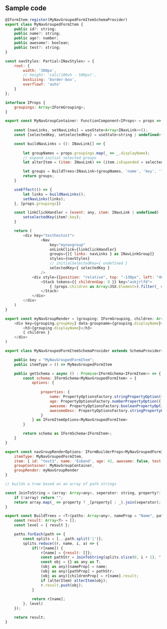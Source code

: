 <h2>Sample code</h2>  


```js
@IFormItem.register(MyNavGroupedFormItemSchemaProvider)
export class MyNavGroupedFormItem {
    public id?: string;
    public name?: string;
    public age?: number;
    public awesome?: boolean;
    public test?: string;
}
```

```js
const navStyles: Partial<INavStyles> = {
    root: {
        width: '300px',
        // height: 'calc(100vh - 500px)',
        boxSizing: 'border-box',
        overflowY: 'auto'
    }
};

interface IProps {
    groupings: Array<IFormGrouping>;
}

export const MyNavGroupContainer: FunctionComponent<IProps> = props => {
        
    const [navLinks, setNavLinks] = useState<Array<INavLink>>();
    const [selectedKey, setselectedKey] = useState<string | undefined>();

    const buildNavLinks = (): INavLink[] => {
        
        let groupNames = props.groupings.map(_ => _.displayName);
        // expand initial selected groups
        let alterItem = (item: INavLink) => (item.isExpanded = selectedKey?.startsWith(item.key as string));

        let groups = BuildTrees<INavLink>(groupNames, 'name', 'key', 'links', alterItem);
        return groups;
    }

    useEffect(() => {
        let links = buildNavLinks();
        setNavLinks(links);
    }, [props.groupings])

    const linkClickHandler = (event: any, item: INavLink | undefined) : void => {
        setselectedKey(item?.key);
    }

    return (
        <div key="testhestost">
                <Nav
                    key="mynavgroup"
                    onLinkClick={linkClickHandler}
                    groups={[{ links: navLinks } as INavLinkGroup]}
                    styles={navStyles}
                    // initialSelectedKey={ undefined }
                    selectedKey={ selectedKey }
                />
            <div style={{position: "relative", top: "-130px", left: "400px" }}>
                <Stack tokens={{ childrenGap: 8 }} key="askjrlfd">
                    { (props.children as Array<JSX.Element>).filter(_ => _.props["data-groupname"].startsWith(selectedKey)) }
                </Stack>
            </div>
        </div>
    )
}

export const myNavGroupRender = (grouping: IFormGrouping, children: Array<any>) : JSX.Element => (
    <div key={grouping.groupKey} data-groupname={grouping.displayName}>
        <h3>{grouping.displayName}</h3>
        { children }
    </div>
)

```

```js
export class MyNavGroupedFormItemSchemaProvider extends SchemaProvider<MyNavGroupedFormItem> {

    public key = "MyNavGroupedFormItem";
    public itemType = () => MyNavGroupedFormItem

    public getSchema = async () : Promise<IFormSchema<IFormItem>> => {
        const schema: IFormSchema<MyNavGroupedFormItem> = {
            options: {
              
                properties: {
                    name: PropertyOptionsFactory.stringPropertyOption({ displayName: "This name", group: "groupOne", config: { resizable: true }, description: "This is an explanation of what this property does.." }),
                    age: PropertyOptionsFactory.numberPropertyOption({ displayName: "This age", group: "groupTwo2", hideLabel: true, config: { allowNegativeNumbers: true } }),
                    awesome: PropertyOptionsFactory.booleanPropertyOption({ displayName: "Are you awesome?", group: "groupTwo", config: { asToggle: true, textIfTrue: "Oh yearh", textIfFalse: "Nonono" }}),
                    awesomeDesc: PropertyOptionsFactory.stringPropertyOption({ displayName: "Why are you awesome?", hide: (item: MyNavGroupedFormItem) => !item.awesome, group: "groupTwo" }),
                } 
            } as IFormItemOptions<MyNavGroupedFormItem>
        }

        return schema as IFormSchema<IFormItem>;
    }
}
```

```js
export const navGroupRenderOptions: IFormBuilderProps<MyNavGroupedFormItem> = {
    itemType: MyNavGroupedFormItem,
    item: { id: "test1", name: 'Esbend', age: 42, awesome: false, test: undefined } as MyNavGroupedFormItem,
    groupContainer: MyNavGroupContainer,
    groupRender: myNavGroupRender
}
```

```js
// builds a tree based on an array of path strings

const JoinToString = (array: Array<any>, seperator: string, property?: string): string => {
    if (!array) return "";
    return array.map(_ => property ? _[property] : _).join(seperator);
}

export const BuildTrees = <T>(paths: Array<any>, nameProp = "Name", pathProp = "Path", childrenProp = "Children", alterItem?: (item: T) => void) : Array<T> => {
    const result: Array<T> = [];
    const level = { result };

    paths.forEach(path => {
        const splits = [...path.split('|')];
        splits.reduce((r, name, i, a) => {
            if(!r[name]) {
                r[name] = {result: []};
                const pathStr = JoinToString(splits.slice(0, i + 1), "|");
                const obj = {} as any as T;
                (obj as any)[nameProp] = name;
                (obj as any)[pathProp] = pathStr;
                (obj as any)[childrenProp] = r[name].result;
                if (alterItem) alterItem(obj);
                r.result.push(obj);
            }
            
            return r[name];
        }, level)
    });

    return result;
}
```